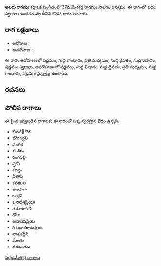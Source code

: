 {{Infobox ragam
	| name          	= అలరు
	| synonym	    	= 
	| mela          	= 
	| chakra        	= 
	| janaka        	= 
	| type          	= ఔడవ
	| arohanam      	= {{svaraC|S|G1|M2|D1|N1|S'}} 
	| avarohanam    	= {{svaraC|S'|N1|D1|M2|G1|S}}
	| jeeva         	=
	| chhaya        	=
	| nyasa         	=
	| vishesha      	= 
	| equivalent  		= 
}}
{{కర్ణాటక సంగీత రాగాలు}}
'''అలరు రాగము''' [[కర్ణాటక సంగీతం]]లో 37వ [[మేళకర్త రాగము]] సాలగం జన్యము.  ఈ రాగంలో ఐదు స్వరాలు ఉండడం వల్ల దీనిని ఔడవ రాగం అంటారు.


==రాగ లక్షణాలు==


* ఆరోహణ : {{svaraC|S|G1|M2|D1|N1|S'}} 
* అవరోహణ : {{svaraC|S'|N1|D1|M2|G1|S}}

ఈ రాగం ఆరోహణంలో షడ్జమం, సుద్ద గాంధారం, ప్రతి మధ్యమం, సుద్ద దైవతం, సుద్ద నిషాదం, షడ్జమం [[స్వరాలు]], అవరోహణంలో షడ్జమం, సుద్ద నిషాదం, సుద్ద దైవతం, ప్రతి మధ్యమం, సుద్ద గాంధారం, షడ్జమం [[స్వరాలు]] ఉంటాయి.

==రచనలు==



==పోలిన రాగాలు==
ఈ క్రింద ఇవ్వబడిన రాగాలకు ఈ రాగంతో ఒక్క స్వరస్థాన భేదం ఉన్నది.
* భినప఩ౌలి
* భోగవర్ధని
* వంతిక
* వంశీకం
* రంగవల్లి
* ష్రోనీ
* కవర్తం
* వీతాపి
* కనకలల
* తలపాగా
* భార్గవి
* ఓసాదిశప్రియా
* సమాలాసిని
* డోకా
* ఆసాదిషప్రియ
* సింధూరరామప్రియ
* వాశుకర్దిని
* మేలగం
* వరమునజ



[[వర్గం:మేళకర్త రాగాలు]]